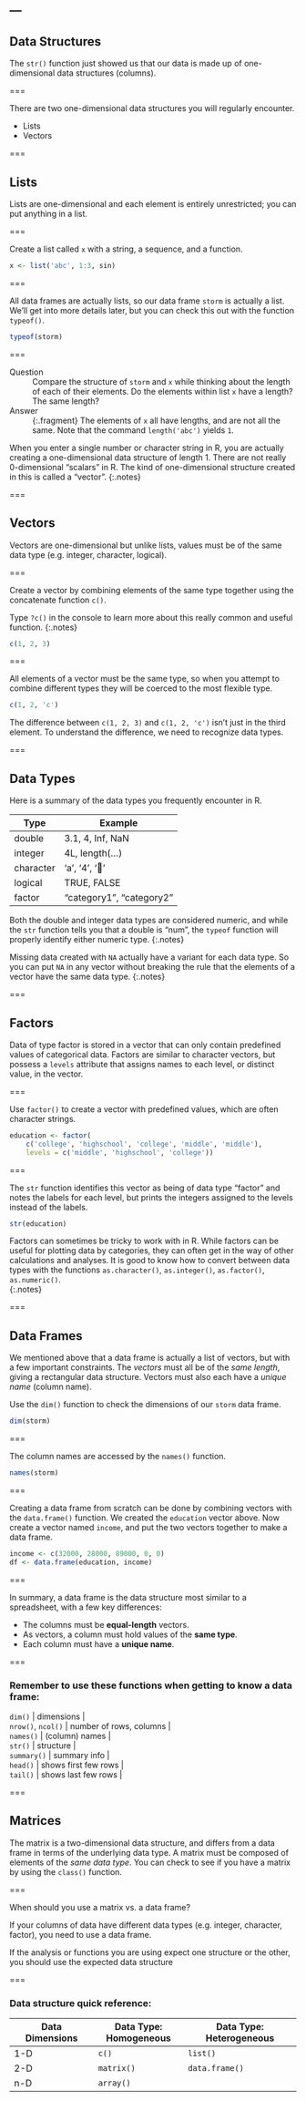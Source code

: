 ---
---

## Data Structures

The `str()` function just showed us that our data is made up of one-dimensional data structures (columns). 

===

There are two one-dimensional data structures you will regularly
encounter.

- Lists
- Vectors

===

## Lists

Lists are one-dimensional and each element is entirely unrestricted; you can put
anything in a list.

===

Create a list called `x` with a string, a sequence, and a function.

```r
x <- list('abc', 1:3, sin)
```

===

All data frames are actually lists, so our data frame `storm` is actually a list.  We'll get into more details later, but you can check this out with the function `typeof()`.   

```r
typeof(storm)
```

===

Question
: Compare the structure of `storm` and `x` while thinking about the length of
each of their elements. Do the elements within list `x` have a length? The same
length?

Answer
: {:.fragment} The elements of `x` all have lengths, and are not all the same.
Note that the command `length('abc')` yields `1`.

When you enter a single number or character string in R, you are actually
creating a one-dimensional data structure of length 1. There are not really
0-dimensional "scalars" in R. The kind of one-dimensional structure created in
this is called a "vector".
{:.notes}

===

## Vectors

Vectors are one-dimensional but unlike lists, values must be of the same data type (e.g. integer, character, logical). 

===

Create a vector by combining elements of the same type together using the concatenate function `c()`.  

Type `?c()` in the console to learn more about this really common and useful function. 
{:.notes}

```r
c(1, 2, 3)
```

===

All elements of a vector must be the same type, so when you attempt to combine
different types they will be coerced to the most flexible type.

```r
c(1, 2, 'c')
```

The difference between `c(1, 2, 3)` and `c(1, 2, 'c')` isn't just in the third
element. To understand the difference, we need to recognize data types.

===

## Data Types

Here is a summary of the data types you frequently encounter in R.

| Type      | Example                  |
|-----------+--------------------------|
| double    | 3.1, 4, Inf, NaN         |
| integer   | 4L, length(...)          |
| character | 'a', '4', '👏'           |
| logical   | TRUE, FALSE              |
| factor    | "category1", "category2" |

Both the double and integer data types are considered numeric, and while
the `str` function tells you that a double is "num", the `typeof` function
will properly identify either numeric type. 
{:.notes}

Missing data created with `NA` actually have a variant for each data type. So you can put
`NA` in any vector without breaking the rule that the elements of a vector have the same
data type.
{:.notes}

===

## Factors

Data of type factor is stored in a vector that can only contain predefined values of
categorical data.  Factors are similar to character vectors, but possess a `levels`
attribute that assigns names to each level, or distinct value, in the vector.

===

Use `factor()` to create a vector with predefined values, which are often
character strings.

```r
education <- factor(
    c('college', 'highschool', 'college', 'middle', 'middle'),
    levels = c('middle', 'highschool', 'college'))
```

===

The `str` function identifies this vector as being of data type "factor" and notes the labels for each level, but prints the integers assigned to the levels instead of the labels.  

```r
str(education)
```

Factors can sometimes be tricky to work with in R.  While factors can be useful for plotting data by categories, they can often get in the way of other calculations and analyses.  It is good to know how to convert between data types with the functions `as.character()`, `as.integer()`, `as.factor()`, `as.numeric()`.  
{:.notes}

===

## Data Frames

We mentioned above that a data frame is actually a list of vectors, but with a few
important constraints. The _vectors_ must all be of the _same length_, giving a
rectangular data structure.  Vectors must also each have a _unique name_ (column name).

Use the `dim()` function to check the dimensions of our `storm` data frame.

```r
dim(storm)
```

===

The column names are accessed by the `names()` function.

```r
names(storm)
```

===

Creating a data frame from scratch can be done by combining vectors with the
`data.frame()` function.  We created the `education` vector above.  Now create a
vector named `income`, and put the two vectors together to make a data frame.

```r
income <- c(32000, 28000, 89000, 0, 0)
df <- data.frame(education, income)
```

===

In summary, a data frame is the data structure most similar to a spreadsheet,
with a few key differences:

- The columns must be **equal-length** vectors.
- As vectors, a column must hold values of the **same type**.
- Each column must have a **unique name**.

===

### Remember to use these functions when getting to know a data frame:

| `dim()`            | dimensions              |
| `nrow()`, `ncol()` | number of rows, columns |
| `names()`          | (column) names          |
| `str()`            | structure               |
| `summary()`        | summary info            |
| `head()`           | shows first few rows    |
| `tail()`           | shows last few rows     |

===

## Matrices

The matrix is a two-dimensional data structure, and differs from a data frame in terms
of the underlying data type.  A matrix must be composed of elements of the _same data type_.  You can check to see if you have a matrix by using the `class()` function.

===

When should you use a matrix vs. a data frame? 

If your columns of data have different data types (e.g. integer, character, factor), you need to use a data frame.  

If the analysis or functions you are using expect one structure or the other, you should use the expected data structure

===

### Data structure quick reference:

| Data Dimensions | Data Type: <br>Homogeneous | Data Type: <br>Heterogeneous  |
|------------+-------------+----------------|
| 1-D        | `c()`       | `list()`       |
| 2-D        | `matrix()`  | `data.frame()` |
| n-D        | `array()`   |                |

